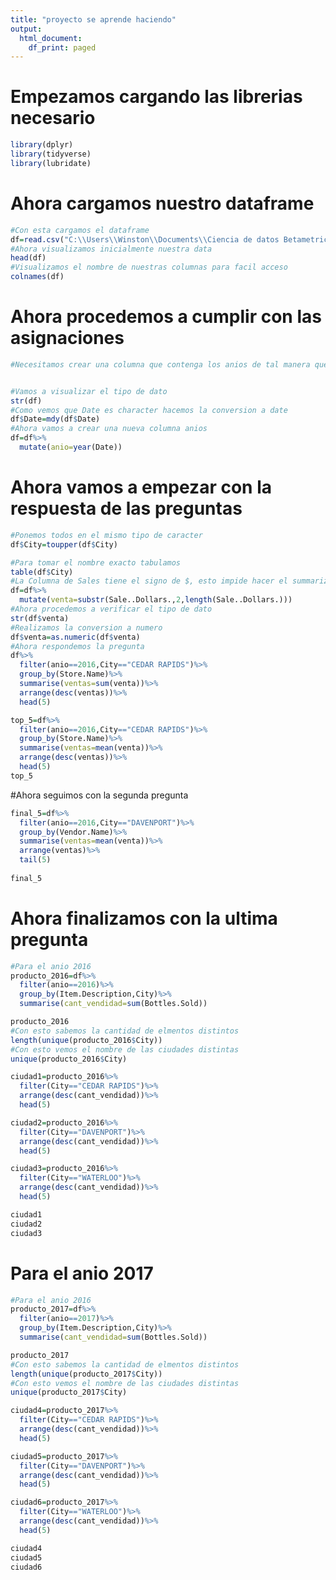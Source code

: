 ---
title: "proyecto se aprende haciendo"
output:
  html_document:
    df_print: paged
---

# Empezamos cargando las librerias necesario

```{r}
library(dplyr)
library(tidyverse)
library(lubridate)
```

# Ahora cargamos nuestro dataframe

```{r}
#Con esta cargamos el dataframe
df=read.csv("C:\\Users\\Winston\\Documents\\Ciencia de datos Betametrica\\Iowa_Liquor_Sales_YG84CD.csv")
#Ahora visualizamos inicialmente nuestra data
head(df)
#Visualizamos el nombre de nuestras columnas para facil acceso
colnames(df)
```
# Ahora procedemos a cumplir con las asignaciones

```{r}
#Necesitamos crear una columna que contenga los anios de tal manera que se nos haga facil aplicar los filtros


#Vamos a visualizar el tipo de dato
str(df)
#Como vemos que Date es character hacemos la conversion a date
df$Date=mdy(df$Date)
#Ahora vamos a crear una nueva columna anios
df=df%>%
  mutate(anio=year(Date))
```

# Ahora vamos a empezar con la respuesta de las preguntas

```{r}
#Ponemos todos en el mismo tipo de caracter
df$City=toupper(df$City)

#Para tomar el nombre exacto tabulamos
table(df$City)
#La Columna de Sales tiene el signo de $, esto impide hacer el summarize correctamente, es necesario limpiarla
df=df%>%
  mutate(venta=substr(Sale..Dollars.,2,length(Sale..Dollars.)))
#Ahora procedemos a verificar el tipo de dato
str(df$venta)
#Realizamos la conversion a numero
df$venta=as.numeric(df$venta)
#Ahora respondemos la pregunta
df%>%
  filter(anio==2016,City=="CEDAR RAPIDS")%>%
  group_by(Store.Name)%>%
  summarise(ventas=sum(venta))%>%
  arrange(desc(ventas))%>%
  head(5)

```
```{r}
top_5=df%>%
  filter(anio==2016,City=="CEDAR RAPIDS")%>%
  group_by(Store.Name)%>%
  summarise(ventas=mean(venta))%>%
  arrange(desc(ventas))%>%
  head(5)
top_5
```
#Ahora seguimos con la segunda pregunta

```{r}

final_5=df%>%
  filter(anio==2016,City=="DAVENPORT")%>%
  group_by(Vendor.Name)%>%
  summarise(ventas=mean(venta))%>%
  arrange(ventas)%>%
  tail(5)
  
final_5

```
# Ahora finalizamos con la ultima pregunta 

```{r}

#Para el anio 2016 
producto_2016=df%>%
  filter(anio==2016)%>%
  group_by(Item.Description,City)%>%
  summarise(cant_vendidad=sum(Bottles.Sold))

producto_2016
#Con esto sabemos la cantidad de elmentos distintos
length(unique(producto_2016$City))
#Con esto vemos el nombre de las ciudades distintas
unique(producto_2016$City)

ciudad1=producto_2016%>%
  filter(City=="CEDAR RAPIDS")%>%
  arrange(desc(cant_vendidad))%>%
  head(5)

ciudad2=producto_2016%>%
  filter(City=="DAVENPORT")%>%
  arrange(desc(cant_vendidad))%>%
  head(5)

ciudad3=producto_2016%>%
  filter(City=="WATERLOO")%>%
  arrange(desc(cant_vendidad))%>%
  head(5)

ciudad1
ciudad2
ciudad3
```
# Para el anio 2017


```{r}
#Para el anio 2016 
producto_2017=df%>%
  filter(anio==2017)%>%
  group_by(Item.Description,City)%>%
  summarise(cant_vendidad=sum(Bottles.Sold))

producto_2017
#Con esto sabemos la cantidad de elmentos distintos
length(unique(producto_2017$City))
#Con esto vemos el nombre de las ciudades distintas
unique(producto_2017$City)

ciudad4=producto_2017%>%
  filter(City=="CEDAR RAPIDS")%>%
  arrange(desc(cant_vendidad))%>%
  head(5)

ciudad5=producto_2017%>%
  filter(City=="DAVENPORT")%>%
  arrange(desc(cant_vendidad))%>%
  head(5)

ciudad6=producto_2017%>%
  filter(City=="WATERLOO")%>%
  arrange(desc(cant_vendidad))%>%
  head(5)

ciudad4
ciudad5
ciudad6
```

